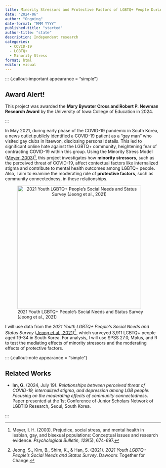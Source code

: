 ```yaml
---
title: Minority Stressors and Protective Factors of LGBTQ+ People During COVID-19 Pandemic
date: "2024-06"
author: "Ongoing"
date-format: "MMM YYYY"
published-title: "started"
author-title: "state"
description: Independent research
categories: 
  - COVID-19
  - LGBTQ+
  - Minority Stress
format: html
editor: visual
---
```


::: {.callout-important appearance = "simple"}

## Award Alert!

This project was awarded the **Mary Bywater Cross and Robert P. Newman Research Award** by the University of Iowa College of Education in 2024.

:::

In May 2021, during early phase of the COVID-19 pandemic in South Korea, a news outlet publicly identified a COVID-19 patient as a "gay man" who visited gay clubs in Itaewon, disclosing personal details. This led to significant online hate against the LGBTQ+ community, heightening fear of contracting COVID-19 within this group. Using the Minority Stress Model ([Meyer, 2003](https://pmc.ncbi.nlm.nih.gov/articles/PMC2072932/))[^1], this project investigates how **minority stressors**, such as the perceived threat of COVID-19, affect contextual factors like internalized stigma and contribute to mental health outcomes among LGBTQ+ people. Also, I aim to examine the moderating role of **protective factors**, such as community connectedness, in these relationships.

[^1]: Meyer, I. H. (2003). Prejudice, social stress, and mental health in lesbian, gay, and bisexual populations: Conceptual issues and research evidence. *Psychological Bulletin*, *129*(5), 674-697.

![2021 Youth LGBTQ+ People's Social Needs and Status Survey (Jeong et al., 2021)](dawoom.png){style="text-align: center" fig-align="center" width="400"}

I will use data from the *2021 Youth LGBTQ+ People's Social Needs and Status Survey* ([Jeong et al., 2021](https://www.dawoom-t4c.org/397d4ebb-6ad4-4525-9b71-9706f13a5e8b))[^2], which surveyed 3,911 LGBTQ+ people aged 19-34 in South Korea. For analysis, I will use SPSS 27.0, Mplus, and R to test the mediating effects of minority stressors and the moderating effects of protective factors.

[^2]: Jeong, S., Kim, B., Shim, K., & Han, S. (2021). *2021 Youth LGBTQ+ People's Social Needs and Status Survey*. Dawoom: Together for Change.

::: {.callout-note appearance = "simple"}

## Related Works

-   **Im, G.** (2024, July 19). *Relationships between perceived threat of COVID-19, internalized stigma, and depression among LGB people: Focusing on the moderating effects of community connectedness*. Paper presented at the 1st Conference of Junior Scholars Network of LGBTIQ Research, Seoul, South Korea.

:::

